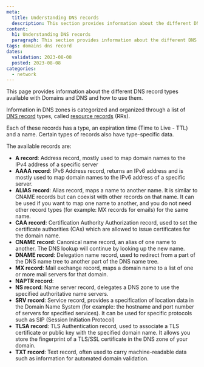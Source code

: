 ```yaml
---
meta:
  title: Understanding DNS records
  description: This section provides information about the different DNS record types
content:
  h1: Understanding DNS records
  paragraph: This section provides information about the different DNS record types
tags: domains dns record
dates:
  validation: 2023-08-08
  posted: 2023-08-08
categories:
  - network
---
```


This page provides information about the different DNS record types available with Domains and DNS and how to use them.


Information in DNS zones is categorized and organized through a list of [DNS record](/network/domains-and-dns/concepts/#dns-record) types, called [resource records](/network/domains-and-dns/concepts/#resource-record/) (RRs).

Each of these records has a type, an expiration time (Time to Live - TTL) and a name. Certain types of records also have type-specific data.

The available records are:

* **A record**: Address record, mostly used to map domain names to the IPv4 address of a specific server
* **AAAA record**: IPv6 Address record, returns an IPv6 address and is mostly used to map domain names to the IPv6 address of a specific server.
* **ALIAS record**: Alias record, maps a name to another name. It is similar to CNAME records but can coexist with other records on that name. It can be used if you want to map one name to another, and you do not need other record types (for example: MX records for emails) for the same name.
* **CAA record**: Certification Authority Authorization record, used to set the certificate authorities (CAs) which are allowed to issue certificates for the domain name.
* **CNAME record**: Canonical name record, an alias of one name to another. The DNS lookup will continue by looking up the new name.
* **DNAME record**: Delegation name record, used to redirect from a part of the DNS name tree to another part of the DNS name tree.
* **MX record**: Mail exchange record, maps a domain name to a list of one or more mail servers for that domain.
* **NAPTR record**:
* **NS record**: Name server record, delegates a DNS zone to use the specified authoritative name servers.
* **SRV record**: Service record, provides a specification of location data in the Domain Name System (for example: the hostname and port number of servers for specified services). It can be used for specific protocols such as SIP (Session Initiation Protocol)
* **TLSA record**: TLS Authentication record, used to associate a TLS certificate or public key with the specified domain name. It allows you store the fingerprint of a TLS/SSL certificate in the DNS zone of your domain.
* **TXT record**: Text record, often used to carry machine-readable data such as information for automated domain validation.